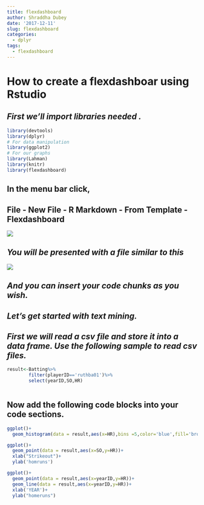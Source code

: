 ```yaml
---
title: flexdashboard
author: Shraddha Dubey
date: '2017-12-11'
slug: flexdashboard
categories:
  - dplyr
tags:
  - flexdashboard
---
```


# How to create a flexdashboar using Rstudio

## *First we'll import libraries needed . *

```r
library(devtools)
library(dplyr)
# For data manipulation
library(ggplot2)
# For our graphs
library(Lahman)
library(knitr)
library(flexdashboard)


```

## In the menu bar click,

## File - New File - R Markdown - From Template -Flexdashboard

<img src="Capture1.PNG"/>



## *You will be presented with a file similar to this*

<img src="Capture2.PNG"/>

## *And you can insert your code chunks as you wish.*

## *Let's get started with text mining.*

## *First we will read a csv file and store it into a data frame. Use the following sample to read csv files.*

```r

result<-Batting%>%
        filter(playerID=='ruthba01')%>%
        select(yearID,SO,HR)



```

## Now add the following code blocks into your code sections.

```r
ggplot()+
  geom_histogram(data = result,aes(x=HR),bins =5,color='blue',fill='brown')


```

```r
ggplot()+
  geom_point(data = result,aes(x=SO,y=HR))+
  xlab("Strikeout")+
  ylab('homruns')

```

```r
ggplot()+
  geom_point(data = result,aes(x=yearID,y=HR))+
  geom_line(data = result,aes(x=yearID,y=HR))+
  xlab('YEAR')+
  ylab("homeruns")
```
